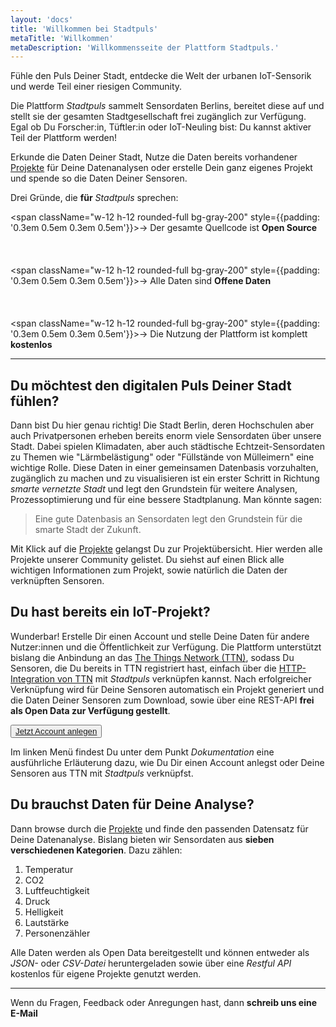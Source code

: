 ```yaml
---
layout: 'docs'
title: 'Willkommen bei Stadtpuls'
metaTitle: 'Willkommen'
metaDescription: 'Willkommensseite der Plattform Stadtpuls.'
---
```



<p className="lead">
  Fühle den Puls Deiner Stadt, entdecke die Welt der urbanen IoT-Sensorik und werde Teil einer riesigen Community.
</p>

Die Plattform *Stadtpuls* sammelt Sensordaten Berlins, bereitet diese auf und stellt sie der gesamten Stadtgesellschaft frei zugänglich zur Verfügung.
Egal ob Du Forscher:in, Tüftler:in oder IoT-Neuling bist: Du kannst aktiver Teil der Plattform werden!

Erkunde die Daten Deiner Stadt, Nutze die Daten bereits vorhandener <a href='/projects'>Projekte</a> für Deine Datenanalysen oder erstelle Dein ganz eigenes Projekt und spende so die Daten Deiner Sensoren.

Drei Gründe, die <strong>für</strong> *Stadtpuls* sprechen:

<span className="w-12 h-12 rounded-full bg-gray-200" style={{padding: '0.3em 0.5em 0.3em 0.5em'}}>→</span> Der gesamte Quellcode ist <strong>Open Source</strong>
<br></br>
<br></br>
<span className="w-12 h-12 rounded-full bg-gray-200" style={{padding: '0.3em 0.5em 0.3em 0.5em'}}>→</span> Alle Daten sind <strong>Offene Daten</strong>
<br></br>
<br></br>
<span className="w-12 h-12 rounded-full bg-gray-200" style={{padding: '0.3em 0.5em 0.3em 0.5em'}}>→</span> Die Nutzung der Plattform ist komplett <strong>kostenlos</strong>

---

## Du möchtest den digitalen Puls Deiner Stadt fühlen?
Dann bist Du hier genau richtig! Die Stadt Berlin, deren Hochschulen aber auch Privatpersonen erheben bereits enorm viele Sensordaten über unsere Stadt. Dabei spielen Klimadaten, aber auch städtische Echtzeit-Sensordaten zu Themen wie "Lärmbelästigung" oder "Füllstände von Mülleimern" eine wichtige Rolle.
Diese Daten in einer gemeinsamen Datenbasis vorzuhalten, zugänglich zu machen und zu visualisieren ist ein erster Schritt in Richtung *smarte vernetzte Stadt* und legt den Grundstein für weitere Analysen, Prozessoptimierung und für eine bessere Stadtplanung.
Man könnte sagen:
<blockquote>
  <p>Eine gute Datenbasis an Sensordaten legt den Grundstein für die smarte Stadt der Zukunft.</p>
</blockquote>

Mit Klick auf die <a href='/projects'>Projekte</a> gelangst Du zur Projektübersicht. Hier werden alle Projekte unserer Community gelistet.
Du siehst auf einen Blick alle wichtigen Informationen zum Projekt, sowie natürlich die Daten der verknüpften Sensoren.

## Du hast bereits ein IoT-Projekt?
Wunderbar! Erstelle Dir einen Account und stelle Deine Daten für andere Nutzer:innen und die Öffentlichkeit zur Verfügung. Die Plattform unterstützt bislang die Anbindung an das <a href="https://www.thethingsnetwork.org/" target="_blank">The Things Network (TTN)</a>, sodass Du Sensoren, die Du bereits in TTN registriert hast, einfach über die <a href="https://www.thethingsnetwork.org/docs/applications/http/" target="_blank">HTTP-Integration von TTN</a> mit *Stadtpuls* verknüpfen kannst.
Nach erfolgreicher Verknüpfung wird für Deine Sensoren automatisch ein Projekt generiert und die Daten Deiner Sensoren zum Download, sowie über eine REST-API <strong>frei als Open Data zur Verfügung gestellt</strong>.

<Button><a href='/signup'>Jetzt Account anlegen</a></Button>

Im linken Menü findest Du unter dem Punkt *Dokumentation* eine ausführliche Erläuterung dazu, wie Du Dir einen Account anlegst oder Deine Sensoren aus TTN mit *Stadtpuls* verknüpfst.

## Du brauchst Daten für Deine Analyse?

Dann browse durch die <a href='/projects'>Projekte</a> und finde den passenden Datensatz für Deine Datenanalyse.
Bislang bieten wir Sensordaten aus <strong>sieben verschiedenen Kategorien</strong>. Dazu zählen:
1. Temperatur
2. CO2
3. Luftfeuchtigkeit
4. Druck
5. Helligkeit
6. Lautstärke
7. Personenzähler

Alle Daten werden als Open Data bereitgestellt und können entweder als *JSON-* oder *CSV-Datei* heruntergeladen sowie über eine *Restful API* kostenlos für eigene Projekte genutzt werden. 

---

Wenn du Fragen, Feedback oder Anregungen hast, dann **schreib uns eine E-Mail**

